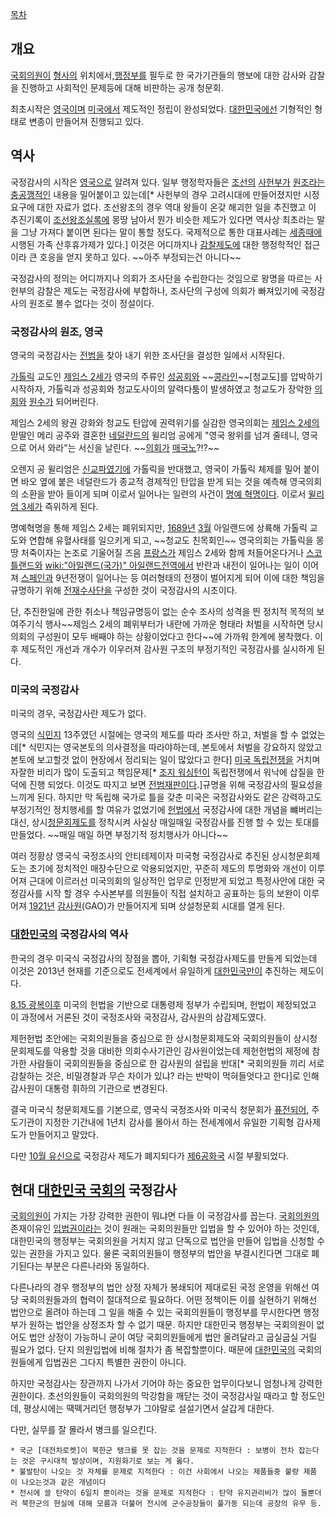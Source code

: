 [[목차]]
== 개요 ==
[[국회의원]]이 [[형사]]의 위치에서,[[행정부]]를 필두로 한 국가기관들의 행보에 대한 감사와 감찰을 진행하고 사회적인 문제등에 대해 비판하는 공개 청문회.

최초시작은 [[영국]]이며 [[미국]]에서 제도적인 정립이 완성되었다. [[대한민국]]에선 기형적인 형태로 변종이 만들어져 진행되고 있다.

== 역사 ==
국정감사의 시작은 [[영국]]으로 알려져 있다. 일부 행정학자들은 [[조선]]의 [[사헌부]]가 [[원조]]라는 [[충공깽]]적인 내용을 밀어붙이고 있는데[* 사헌부의 경우 고려시대에 만들어졌지만 시정요구에 대한 자료가 없다. 조선왕조의 경우 역대 왕들이 온갖 해괴한 일을 추진했고 이 추진기록이 [[조선왕조실록]]에 몽땅 남아서 뭔가 비슷한 제도가 있다면 역사상 최초라는 말을 그냥 가져다 붙이면 된다는 말이 통할 정도다. 국제적으로 통한 대표사례는 [[세종]]때에 시행된 가족 산후휴가제가 있다.] 이것은 어디까지나 [[감찰]]제도에 대한 행정학적인 접근이라 큰 호응을 얻지 못하고 있다. ~~아주 부정되는건 아니다~~

국정감사의 정의는 어디까지나 의회가 조사단을 수립한다는 것임으로 왕명을 따르는 사헌부의 감찰은 제도는 국정감사에 부합하나, 조사단의 구성에 의회가 빠져있기에 국정감사의 원조로 볼수 없다는 것이 정설이다.

=== 국정감사의 원조, 영국 ===
영국의 국정감사는 [[전범]]을 찾아 내기 위한 조사단을 결성한 일에서 시작된다.

[[가톨릭]] 교도인 [[제임스 2세]]가 영국의 주류인 [[성공회]]와 ~~[[콩라인]]~~[청교도]를 압박하기 시작하자, 가톨릭과 성공회와 청교도사이의 알력다툼이 발생하였고 청교도가 장악한 [[의회]]와 [[원수]]가 되어버린다.

제임스 2세의 왕권 강화와 청교도 탄압에 권력위기를 실감한 영국의회는 [[제임스 2세]]의 맏딸인 메리 공주와 결혼한 [[네덜란드]]의 윌리엄 공에게 "영국 왕위를 넘겨 줄테니, 영국으로 어서 와라"는 서신을 날린다. ~~[[의회]]가 [[매국노]]?!?~~

오렌지 공 윌리엄은 [[신교]]파였기에 가톨릭을 반대했고, 영국이 가톨릭 체제를 밀어 붙이면 바오 옆에 붙은 네덜란드가 종교적 경제적인 탄압을 받게 되는 것을 예측해 영국의회의 소환을 받아 들이게 되며 이로서 일어나는 일련의 사건이 [[명예 혁명]]이다. 이로서 [[윌리엄 3세]]가 즉위하게 된다.

명예혁명을 통해 제임스 2세는 폐위되지만, [[1689년]] [[3월]] 아일랜드에 상륙해 가톨릭 교도와 연합해 유혈사태를 일으키게 되고, ~~청교도 친목회인~~ 영국의회는 가톨릭을 몽땅 처죽이자는 논조로 기울어질 즈음 [[프랑스]]가 제임스 2세와 함께 처들어온다거나 [[스코틀랜드]]와 [[wiki:"아일랜드(국가)" 아일랜드]]전역에서 반란과 내전이 일어나는 일이 이어져 [[스페인]]과 9년전쟁이 일어나는 등 여러형태의 전쟁이 벌어지게 되어 이에 대한 책임을 규명하기 위해 [[전재]]수사단을 구성한 것이 국정감사의 시초이다. 

단, 추진한일에 관한 취소나 책임규명등이 없는 순수 조사의 성격을 띈 정치적 목적의 보여주기식 행사~~제임스 2세의 폐위부터가 내란에 가까운 형태라 처벌을 시작하면 당시 의회의 구성원이 모두 배째야 하는 상황이었다고 한다~~에 가까워 한계에 봉착했다. 이후 제도적인 개선과 개수가 이우러져 감사원 구조의 부정기적인 국정감사를 실시하게 된다.

=== 미국의 국정감사 ===
미국의 경우, 국정감사란 제도가 없다.

영국의 [[식민지]] 13주였던 시절에는 영국의 제도를 따라 조사만 하고, 처벌을 할 수 없었는데[* 식민지는 영국본토의 의사결정을 따라야하는데, 본토에서 처벌을 강요하지 않았고 본토에 보고할것 없이 현장에서 정리되는 일이 많았다고 한다] [[미국 독립전쟁]]을 거치며 자잘한 비리가 많이 도출되고 책임문제[* [[조지 워싱턴]]이 독립전쟁에서 워낙에 삽질을 한덕에 진행 되었다. 이것도 따지고 보면 [[전범]]재판이다.]규명을 위해 국정감사의 필요성을 느끼게 된다. 하지만 막 독립해 국가로 틀을 갖춘 미국은 국정감사와도 같은 강력하고도 부정기적인 정치행세를 할 여유가 없었기에 [[헌법]]에서 국정감사에 대한 개념을 뺴버리는 대신, 상시[[청문회]]제도를 정착시켜 사실상 매일매일 국정감사를 진행 할 수 있는 토대를 만들었다. ~~매일 매일 하면 부정기적 정치행사가 아니다~~ 

여러 정황상 영국식 국정조사의 안티테제이자 미국형 국정감사로 추진된 상시청문회제도는 초기에 정치적인 매장수단으로 악용되었지만, 꾸준히 제도의 투명화와 개선이 이루어져 근대에 이르러선 미국의회의 일상적인 업무로 인정받게 되었고 특정사안에 대한 국정감사를 시작 할 경우 수사본부를 의원들이 직접 설치하고 공표하는 등의 보완이 이루어져 [[1921년]] [[감사원]](GAO)가 만들어지게 되며 상설청문회 시대를 열게 된다.

=== [[대한민국]]의 국정감사의 역사 ===
한국의 경우 미국식 국정감사의 장점을 뽑아, 기획형 국정감사제도를 만들게 되었는데 이것은 2013년 현재를 기준으로도 전세계에서 유일하게 [[대한민국]]만이 추진하는 제도이다.

[[8.15 광복]]이후 미국의 헌법을 기반으로 대통령제 정부가 수립되며, 헌법이 제정되었고 이 과정에서 거론된 것이 국정조사와 국정감사, 감사원의 삼감제도였다.

제헌헌법 초안에는 국회의원들을 중심으로 한 상시청문회제도와 국회의원들이 상시청문회제도를 악용할 것을 대비한 의회수사기관인 감사원이었는데 제헌헌법의 제정에 참가한 사람들이 국회의원들을 중심으로 한 감사원의 설립을 반대[* 국회의원들 끼리 서로 감찰하는 것은, 비밀경찰과 무슨 차이가 있냐? 라는 반박이 먹혀들엇다고 한다]로 인해 감사원이 대통령 휘하의 기관으로 변경된다.

결국 미국식 청문회제도를 기본으로, 영국식 국정조사와 미국식 청문회가 [[퓨전]]되어, 주도기관이 지정한 기간내에 1년치 감사를 몰아서 하는 전세계에서 유일한 기획형 감사제도가 만들어지고 말았다.

다만 [[10월 유신]]으로 국정감사 제도가 폐지되다가 [[제6공화국]] 시절 부활되었다.

== 현대 [[대한민국 국회]]의 국정감사 ==
[[국회의원]]이 가지는 가장 강력한 권한이 뭐냐면 다들 이 국정감사를 꼽는다. [[국회의원]]의 존재이유인 [[입법권]]이라는 것이 원래는 국회의원들만 입법을 할 수 있어야 하는 것인데, 대한민국의 행정부는 국회의원을 거치지 않고 단독으로 법안을 만들어 입법을 신청할 수 있는 권한을 가지고 있다. 물론 국회의원들이 행정부의 법안을 부결시킨다면 그대로 폐기된다는 부분은 다른나라와 동일하다.

다른나라의 경우 행정부의 법안 상정 자체가 봉쇄되어 제대로된 국정 운영을 위해선 여당 국회의원들과의 협력이 절대적으로 필요하다. 어떤 정책이든 이를 실현하기 위해선 법안으로 올려야 하는데 그 일을 해줄 수 있는 국회의원들이 행정부를 무시한다면 행정부가 원하는 법안을 상정조차 할 수 없기 때문. 하지만 대한민국 행정부는 국회의원이 없어도 법안 상정이 가능하니 굳이 여당 국회의원들에게 법안 올려달라고 굽실굽실 거릴 필요가 없다. 단지 의원입법에 비해 절차가 좀 복잡할뿐이다. 때문에 [[대한민국]]의 국회의원들에게 입법권은 그다지 특별한 권한이 아니다.

하지만 국정감사는 장관까지 나가서 기어야 하는 중요한 업무이다보니 엄청나게 강력한 권한이다. 초선의원들이 국회의원의 막강함을 깨닫는 것이 국정감사일 때라고 할 정도인데, 평상시에는 땍떽거리던 행정부가 그야말로 설설기면서 살갑게 대한다.

다만, 실무를 잘 몰라서 병크를 일으킨다.
 * 국군 [대전차로켓]이 북한군 탱크를 못 잡는 것을 문제로 지적한다 : 보병이 전차 잡는다는 것은 구시대적 발상이며, 지원화기로 보는 게 옳다.
 * 불발탄이 나오는 것 자체를 문제로 지적한다 : 이건 사회에서 나오는 제품들중 불량 제품이 나오는것과 같은 개념이다 
 * 전시에 쓸 탄약이 6일치 뿐이라는 것을 문제로 지적한다 : 탄약 유지관리비가 많이 들뿐더러 북한군의 현실에 대해 모름과 더불어 전시에 군수공장들이 풀가동 되는데 공장의 유무 등.
